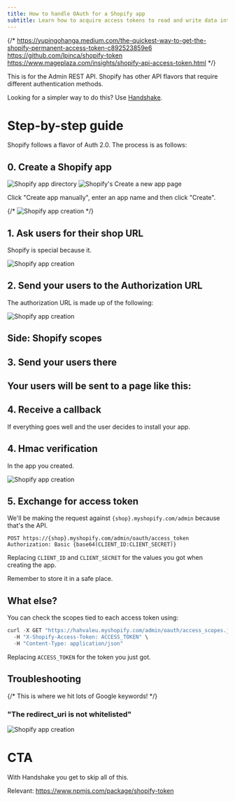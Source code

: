```yaml
---
title: How to handle OAuth for a Shopify app
subtitle: Learn how to acquire access tokens to read and write data into your customers' Shopify stores.
---
```


{/*
https://yupingohanga.medium.com/the-quickest-way-to-get-the-shopify-permanent-access-token-c892523859e6
https://github.com/lpinca/shopify-token
https://www.mageplaza.com/insights/shopify-api-access-token.html
*/}

This is for the Admin REST API. Shopify has other API flavors that require different authentication methods.

Looking for a simpler way to do this? Use [Handshake](https://handshake.cool).

# Step-by-step guide

Shopify follows a flavor of Auth 2.0. The process is as follows:

## 0. Create a Shopify app

<Image src="/images/guides/shopify/app-directory.png" alt="Shopify app directory" />

<Image src="/images/guides/shopify/create-new-app.png" alt="Shopify's Create a new app page" />

Click "Create app manually", enter an app name and then click "Create".

{/* <Image src="/images/guides/shopify/create-new-app-name.png" alt="Shopify app creation" /> */}

## 1. Ask users for their shop URL

Shopify is special because it.

<Image src="/images/guides/shopify/ask-shop-dialog.png" alt="Shopify app creation" />

## 2. Send your users to the Authorization URL

The authorization URL is made up of the following:

<Image src="/images/guides/shopify/allow-callback.png" alt="Shopify app creation" />

## Side: Shopify scopes

## 3. Send your users there

## Your users will be sent to a page like this:

## 4. Receive a callback

If everything goes well and the user decides to install your app.

## 4. Hmac verification

In the app you created.



<Image src="/images/guides/shopify/credentials.png" alt="Shopify app creation" />

## 5. Exchange for access token

We'll be making the request against `{shop}.myshopify.com/admin` because that's
the API.

```curl title="typescript.ts"
POST https://{shop}.myshopify.com/admin/oauth/access_token
Authorization: Basic {base64(CLIENT_ID:CLIENT_SECRET)}
```

Replacing `CLIENT_ID` and `CLIENT_SECRET` for the values you got when creating the app.

Remember to store it in a safe place.

## What else?

You can check the scopes tied to each access token using:

```typescript
curl -X GET "https://hahvaleu.myshopify.com/admin/oauth/access_scopes.json" \
  -H "X-Shopify-Access-Token: ACCESS_TOKEN" \
  -H "Content-Type: application/json"
```

Replacing `ACCESS_TOKEN` for the token you just got.

## Troubleshooting

{/* This is where we hit lots of Google keywords! */}

### "The redirect_uri is not whitelisted"

<Image src="/images/guides/shopify/trouble-unauthorized-callback.png" alt="Shopify app creation" />

# CTA

With Handshake you get to skip all of this.

<Comment>Relevant: https://www.npmjs.com/package/shopify-token</Comment>

